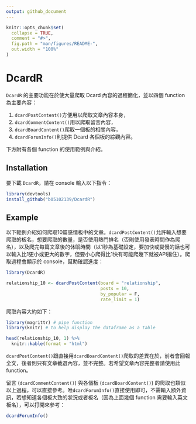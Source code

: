 ```yaml
---
output: github_document
---
```


<!-- README.md is generated from README.Rmd. Please edit that file -->

```r
knitr::opts_chunk$set(
  collapse = TRUE,
  comment = "#>",
  fig.path = "man/figures/README-",
  out.width = "100%"
)
```

# DcardR

`DcardR` 的主要功能在於使大量爬取 Dcard 內容的過程簡化，並以四個 function 為主要內容：

(1) `dcardPostContent()`方便用以爬取文章內容本身，  
(2) `dcardCommentContent()`用以爬取留言內容，  
(3) `dcardBoardContent()`爬取一個板的相關內容，  
(4) `dcardForumInfo()`則提供 Dcard 各個板的綜觀內容。

下方附有各個 function 的使用範例與介紹。

## Installation

要下載 `DcardR`，請在 console 輸入以下指令：

``` r
library(devtools)
install_github("b05102139/DcardR")
```

## Example

以下範例介紹如何爬取10篇感情板中的文章。`dcardPostContent()`允許輸入想要爬取的板名，想要爬取的數量，是否使用熱門排名（否則使用發表時間作為爬名），以及爬完每篇文章後的休眠時間（以1秒為基礎設定，要加快或變慢的話也可以輸入比1更小或更大的數字，但要小心爬得比1快有可能爬幾下就被API擋住）。爬取過程會顯示於 console，幫助確認進度：

```r
library(DcardR)

relationship_10 <- dcardPostContent(board = "relationship",
                                    posts = 10,
                                    by_popular = F,
                                    rate_limit = 1)
```

爬取內容大約如下：

```r
library(magrittr) # pipe function
library(knitr) # to help display the dataframe as a table

head(relationship_10, 1) %>%
  knitr::kable(format = "html")
```

`dcardPostContent()`跟直接用`dcardBoardContent()`爬取的差異在於，前者會回報全文，後者則只有文章截選內容，並不完整。若希望文章內容完整者請使用此 function。

留言 (`dcardCommentContent()`) 與各個板 (`dcardBoardContent()`) 的爬取也類似以上過程，可以直接參考。唯`dcardForumInfo()`直接使用即可，不需輸入額外資訊，若想知道各個板大致的狀況或者板名（因為上面幾個 function 需要輸入英文板名），可以打開來參考：

```r
dcardForumInfo()
```

